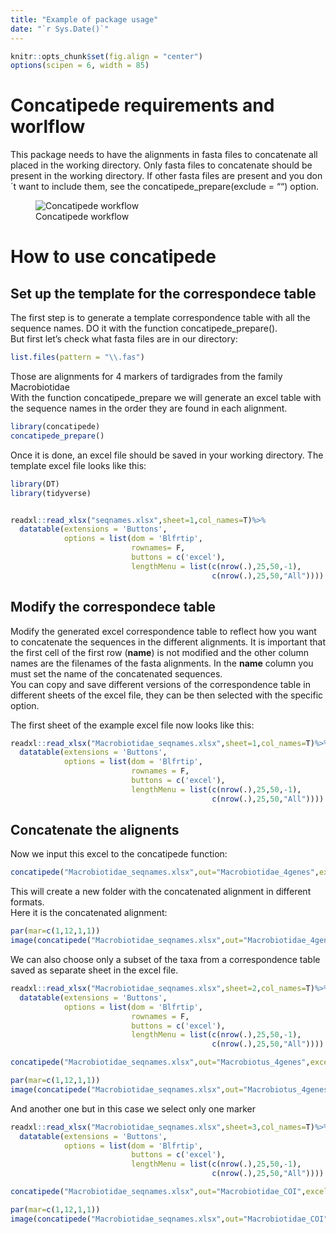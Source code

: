 ```yaml
---
title: "Example of package usage"
date: "`r Sys.Date()`"
---
```


```r
knitr::opts_chunk$set(fig.align = "center")
options(scipen = 6, width = 85)
```

# Concatipede requirements and worlflow

This package needs to have the alignments in fasta files to concatenate all placed in the working directory. Only fasta files to concatenate should be present in the working directory. If other fasta files are present and you don´t want to include them, see the concatipede_prepare(exclude = "") option.  


![Concatipede workflow](concatipede_scheme.png "Concatipede workflow")


# How to use concatipede
## Set up the template for the correspondece table

The first step is to generate a template correspondence table with all the sequence names. DO it with the function concatipede_prepare().  
But first let's check what fasta files are in our directory:

```r
list.files(pattern = "\\.fas")
```

Those are alignments for 4 markers of tardigrades from the family Macrobiotidae  
With the function concatipede_prepare we will generate an excel table with the sequence names in the order they are found in each alignment.  

```r
library(concatipede)
concatipede_prepare()
```


Once it is done, an excel file should be saved in your working directory. The template excel file looks like this:  
```r
library(DT)
library(tidyverse)


readxl::read_xlsx("seqnames.xlsx",sheet=1,col_names=T)%>%
  datatable(extensions = 'Buttons',
            options = list(dom = 'Blfrtip',
                           rownames= F,
                           buttons = c('excel'),
                           lengthMenu = list(c(nrow(.),25,50,-1),
                                             c(nrow(.),25,50,"All"))))

```

## Modify the correspondece table

Modify the generated excel correspondence table to reflect how you want to concatenate the sequences in the different alignments. It is important that the first cell of the first row (**name**) is not modified and the other column names are the filenames of the fasta alignments. 
In the **name** column you must set the name of the concatenated sequences.  
You can copy and save different versions of the correspondence table in different sheets of the excel file, they can be then selected with the specific option.  

The first sheet of the example excel file now looks like this:  
```r
readxl::read_xlsx("Macrobiotidae_seqnames.xlsx",sheet=1,col_names=T)%>%
  datatable(extensions = 'Buttons',
            options = list(dom = 'Blfrtip',
                           rownames = F,
                           buttons = c('excel'),
                           lengthMenu = list(c(nrow(.),25,50,-1),
                                             c(nrow(.),25,50,"All"))))
```


## Concatenate the alignents

Now we input this excel to the concatipede function:  
```r
concatipede("Macrobiotidae_seqnames.xlsx",out="Macrobiotidae_4genes",excel.sheet = 1)
```
This will create a new folder with the concatenated alignment in different formats.  
Here it is the concatenated alignment:
```r
par(mar=c(1,12,1,1))
image(concatipede("Macrobiotidae_seqnames.xlsx",out="Macrobiotidae_4genes",excel.sheet = 1,return.aln=T),cex=0.5)
```


We can also choose only a subset of the taxa from a correspondence table saved as separate sheet in the excel file.  
```r
readxl::read_xlsx("Macrobiotidae_seqnames.xlsx",sheet=2,col_names=T)%>%
  datatable(extensions = 'Buttons',
            options = list(dom = 'Blfrtip',
                           rownames = F,
                           buttons = c('excel'),
                           lengthMenu = list(c(nrow(.),25,50,-1),
                                             c(nrow(.),25,50,"All"))))
```

```r
concatipede("Macrobiotidae_seqnames.xlsx",out="Macrobiotus_4genes",excel.sheet = 2)
```

```r
par(mar=c(1,12,1,1))
image(concatipede("Macrobiotidae_seqnames.xlsx",out="Macrobiotus_4genes",excel.sheet = 2,return.aln=T),cex=0.5)
```


And another one but in this case we select only one marker
```r
readxl::read_xlsx("Macrobiotidae_seqnames.xlsx",sheet=3,col_names=T)%>%
  datatable(extensions = 'Buttons',
            options = list(dom = 'Blfrtip',
                           buttons = c('excel'),
                           lengthMenu = list(c(nrow(.),25,50,-1),
                                             c(nrow(.),25,50,"All"))))
```

```r
concatipede("Macrobiotidae_seqnames.xlsx",out="Macrobiotidae_COI",excel.sheet = 3)
```

```r
par(mar=c(1,12,1,1))
image(concatipede("Macrobiotidae_seqnames.xlsx",out="Macrobiotidae_COI",excel.sheet = 3,return.aln=T),cex=0.5)
```

